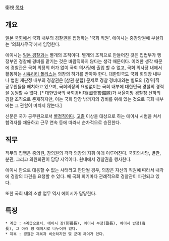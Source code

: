 衛視
[[목차]]
== 개요 ==
[[일본]] [[국회]]에서 국회 내부의 경찰권을 집행하는 '국회 직원'. 에이시는 중참양원에 부설되는 '의회사무국'에서 임명한다.

에이시는 [[일본 경찰]]과는 별개의 조직이다. 별개의 조직으로 만들어진 것은 입법부가 행정부인 경찰에 경비를 맡기는 것은 바람직하지 않다는 생각 때문이다. 이러한 생각 때문에 경찰관은 국회 의장의 허가 없이 국회 의사당에 출입 할 수 없고, 국회 의사당 내에서 활동하는 [[시큐리티 폴리스]]는 의장의 허가를 받아야 한다. 대한민국도 국회 회의장 내부나 법원 재판정 내부의 경찰권은 [삼권 분립] 문제로 경찰 경비대와는 별도의 [경위]직 공무원들을 배치하고 있으며, 국회의장의 요청없이는 국회 내부에 대한민국 경찰의 경력을 동원할 수 없다. [* 대한민국의 국회경비대(國會警備隊)가 서울지방 경찰청 산하의 경찰 조직으로 존재하지만, 이는 국회 담장 밖까지의 경비를 위해 있는 것으로 국회 내부에는 그 관할이 미치지 않는다.]

신분은 국가 공무원으로서 [[별정직]]이다. [[고졸]] 이상을 대상으로 하는 에이시 시험을 쳐서 합격자를 채용하고 근무 연속 등에 따라서 순차적으로 승진한다.

== 직무 ==
직무의 집행은 중의원, 참의원의 각각 의장의 지휘 아래 이루어진다. 국회의사당, 별관, 분관, 그리고 의원회관이 담당 지역이다. 원내에서 경찰권을 행사한다.

에이시 만으로 대응할 수 없는 사태라고 판단될 경우, 의장은 자신의 직권에 따라서 내각에 경찰의 파견을 요청할 수 있다. 매 국회 회기마다 관례적으로 경찰관이 파견되고 있다.

또한 국회 내의 소방 업무 역시 에이시가 담당한다.

== 특징 ==
 * 계급 : 4계급으로서, 에이시 장(衛視長), 에이시 부장(副長), 에이시 반장(班長), 그 아래 평 에이시로 나누어져 있다.
 * 제복 : 경찰관 제복과 비슷하지만 몇 군데 차이가 있다.
